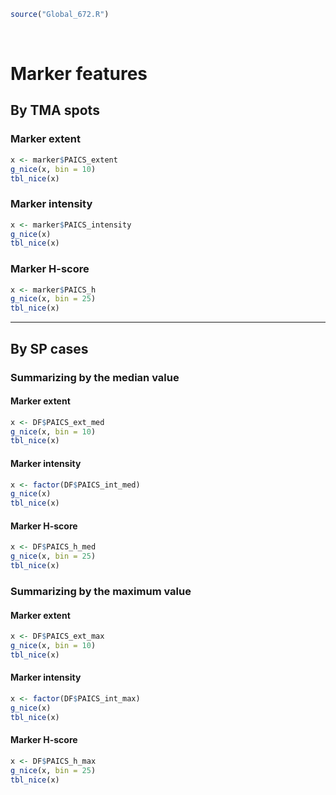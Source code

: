 ```r
source("Global_672.R")
```

\   

# Marker features {.tabset .tabset-pills .tabset-fade}
## By TMA spots {.tabset .tabset-pills .tabset-fade}
### Marker extent
```r
x <- marker$PAICS_extent
g_nice(x, bin = 10)
tbl_nice(x)
```

### Marker intensity
```r
x <- marker$PAICS_intensity
g_nice(x)
tbl_nice(x)
```

### Marker H-score
```r
x <- marker$PAICS_h
g_nice(x, bin = 25)
tbl_nice(x)
```

***

## By SP cases {.tabset .tabset-pills .tabset-fade}
### Summarizing by the median value {.tabset .tabset-pills .tabset-fade}
#### Marker extent
```r
x <- DF$PAICS_ext_med
g_nice(x, bin = 10)
tbl_nice(x)
```

#### Marker intensity
```r
x <- factor(DF$PAICS_int_med)
g_nice(x)
tbl_nice(x)
```

#### Marker H-score
```r
x <- DF$PAICS_h_med
g_nice(x, bin = 25)
tbl_nice(x)
```

### Summarizing by the maximum value {.tabset .tabset-pills .tabset-fade}
#### Marker extent
```r
x <- DF$PAICS_ext_max
g_nice(x, bin = 10)
tbl_nice(x)
```

#### Marker intensity
```r
x <- factor(DF$PAICS_int_max)
g_nice(x)
tbl_nice(x)
```

#### Marker H-score
```r
x <- DF$PAICS_h_max
g_nice(x, bin = 25)
tbl_nice(x)
```
